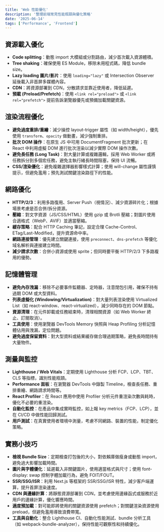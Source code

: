```yaml
---
title: 'Web 性能優化'
description: '整理前端常見性能瓶頸與優化策略'
date: '2025-06-14'
tags: ['Performance', 'Frontend']
---
```


## 資源載入優化

- **Code splitting**：動態 import 大模組或分割路由，減少首次載入資源體積。
- **Tree shaking**：確保使用 ES Module，移除未用程式碼，降低 bundle size。
- **Lazy loading 圖片/影片**：使用 `loading="lazy"` 或 Intersection Observer 延後載入非首屏多媒體內容。
- **CDN**：將資源部署到 CDN，分散請求並靠近使用者，降低延遲。
- **預載 (Preload/Prefetch)**：使用 `<link rel="preload">` 或 `<link rel="prefetch">` 提前告訴瀏覽器優先或預備加載關鍵資源。

## 渲染流程優化

- **避免過度重排/重繪**：減少操控 layout-trigger 屬性（如 width/height），優先使用 `transform`、`opacity` 做動畫，減少強制重排。
- **批次 DOM 操作**：在原生 JS 中可用 DocumentFragment 批次更新；在 React 中利用虛擬 DOM 進行批次渲染以減少實際 DOM 操作次數。
- **避免長任務 (Long Task)**：對大量計算或複雜邏輯，採用 Web Worker 或將任務拆分到多個宏任務，避免主執行緒長時間阻塞，保持 UI 流暢。
- **CSS/渲染優化**：避免複雜選擇器影響樣式計算；使用 will-change 屬性謹慎提示，但避免濫用；預先測試關鍵渲染路徑下的性能。

## 網路優化

- **HTTP/2/3**：利用多路復用、Server Push（視情況）、減少資源碎片化；根據場景考慮是否合併/拆分資源。
- **壓縮**：對文字資源（JS/CSS/HTML）使用 gzip 或 Brotli 壓縮；對圖片使用合適格式（WebP、AVIF）並適當壓縮。
- **緩存策略**：配合 HTTP Caching 筆記，設定合理 Cache-Control、ETag/Last-Modified，提升資源命中率。
- **網路連接管理**：優先建立關鍵連接，使用 `preconnect`、`dns-prefetch` 等優化域名解析與連接建立時間。
- **減少請求次數**：合併小資源或使用 sprite；但同時要平衡 HTTP/2/3 下多路複用的優勢。

## 記憶體管理

- **避免內存洩漏**：移除不必要事件監聽器、定時器，注意閉包引用，確保不持有過期 DOM 或大型資料。
- **列表虛擬化 (Windowing/Virtualization)**：對大量列表渲染使用 Virtualized List（如 react-window、react-virtualized），減少同時存在的 DOM 節點。
- **資源清理**：在元件卸載或任務結束時，清理相關資源（如 Web Worker 終止、訂閱取消）。
- **工具使用**：使用瀏覽器 DevTools Memory 快照與 Heap Profiling 分析記憶體佔用與洩漏，定位問題。
- **避免過度保留資料**：對大型資料或結果緩存做合理過期策略，避免長時間持有大量物件。

## 測量與監控

- **Lighthouse / Web Vitals**：定期使用 Lighthouse 分析 FCP、LCP、TBT、CLS 等指標，識別性能瓶頸。
- **Performance 面板**：在瀏覽器 DevTools 中錄製 Timeline，檢查長任務、重排重繪、網路請求時間等。
- **React Profiler**：在 React 應用中使用 Profiler 分析元件重渲染次數與耗時，優化不必要的重渲染。
- **自動化監控**：在產品中集成實時監控，如上報 key metrics（FCP、LCP），並在 CI/CD 中做性能回歸測試。
- **用戶測試**：在真實使用者環境中測量，考慮不同網路、裝置的性能，制定優化策略。

## 實務小技巧

- **檢視 Bundle Size**：定期檢查打包後的大小，對依賴庫做瘦身或動態 import，避免過大影響加載時間。
- **圖片與字體優化**：延遲載入非關鍵圖片，使用適當格式與尺寸；使用 font-display: swap 控制字體加載行為，避免 FOIT/FOUT。
- **SSR/SSG/ISR**：利用 Next.js 等框架的 SSR/SSG/ISR 特性，減少客戶端運算，提升首屏渲染速度。
- **CDN 與邊緣計算**：將靜態資源部署到 CDN，並考慮使用邊緣函式或服務於近用戶的邊緣計算，優化響應時間。
- **適度預加載**：對可能即將使用的關鍵資源使用 prefetch；對關鍵渲染資源使用 preload，但避免濫用導致浪費帶寬。
- **工具與自動化**：整合 Lighthouse CI、自動化性能測試、bundle 分析工具（如 webpack-bundle-analyzer），保持性能可觀察性和持續優化。
